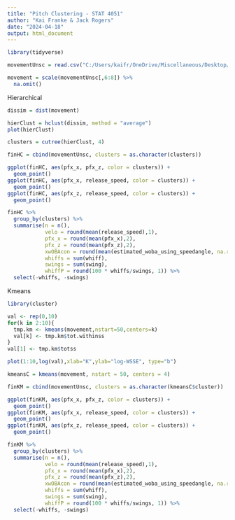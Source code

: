 ---
title: "Pitch Clustering - STAT 4051"
author: "Kai Franke & Jack Rogers"
date: "2024-04-18"
output: html_document
---

```{r}

library(tidyverse)

movementUnsc = read.csv("C:/Users/kaifr/OneDrive/Miscellaneous/Desktop/Productivity/School/STAT 4051/Final Project/stat4051finProjDat.csv")

movement = scale(movementUnsc[,6:8]) %>%
  na.omit()

```

Hierarchical

```{r}

dissim = dist(movement)

hierClust = hclust(dissim, method = "average")
plot(hierClust)

clusters = cutree(hierClust, 4)

finHC = cbind(movementUnsc, clusters = as.character(clusters))

ggplot(finHC, aes(pfx_x, pfx_z, color = clusters)) +
  geom_point()
ggplot(finHC, aes(pfx_x, release_speed, color = clusters)) +
  geom_point()
ggplot(finHC, aes(pfx_z, release_speed, color = clusters)) +
  geom_point()

finHC %>%
  group_by(clusters) %>%
  summarise(n = n(),
            velo = round(mean(release_speed),1),
            pfx_x = round(mean(pfx_x),2),
            pfx_z = round(mean(pfx_z),2),
            xwOBAcon = round(mean(estimated_woba_using_speedangle, na.rm = T),3),
            whiffs = sum(whiff),
            swings = sum(swing),
            whiffP = round(100 * whiffs/swings, 1)) %>%
  select(-whiffs, -swings)

```

Kmeans

```{r}
library(cluster)

val <- rep(0,10)
for(k in 2:10){
  tmp.km <- kmeans(movement,nstart=50,centers=k)
  val[k] <- tmp.km$tot.withinss
}
val[1] <- tmp.km$totss

plot(1:10,log(val),xlab="K",ylab="log-WSSE", type="b")

kmeansC = kmeans(movement, nstart = 50, centers = 4)

finKM = cbind(movementUnsc, clusters = as.character(kmeansC$cluster))

ggplot(finKM, aes(pfx_x, pfx_z, color = clusters)) +
  geom_point()
ggplot(finKM, aes(pfx_x, release_speed, color = clusters)) +
  geom_point()
ggplot(finKM, aes(pfx_z, release_speed, color = clusters)) +
  geom_point()

finKM %>%
  group_by(clusters) %>%
  summarise(n = n(),
            velo = round(mean(release_speed),1),
            pfx_x = round(mean(pfx_x),2),
            pfx_z = round(mean(pfx_z),2),
            xwOBAcon = round(mean(estimated_woba_using_speedangle, na.rm = T),3),
            whiffs = sum(whiff),
            swings = sum(swing),
            whiffP = round(100 * whiffs/swings, 1)) %>%
  select(-whiffs, -swings)

```

